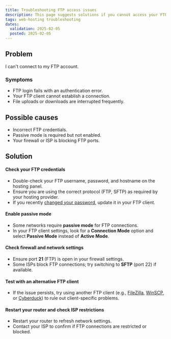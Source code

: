 ```yaml
---
title: Troubleshooting FTP access issues
description: This page suggests solutions if you cannot access your FTP account.
tags: web-hosting troubleshooting
dates:
  validation: 2025-02-05
  posted: 2025-02-05
---
```


## Problem
I can't connect to my FTP account.

### Symptoms
- FTP login fails with an authentication error.
- Your FTP client cannot establish a connection.
- File uploads or downloads are interrupted frequently.

## Possible causes
- Incorrect FTP credentials.
- Passive mode is required but not enabled.
- Your firewall or ISP is blocking FTP ports.

## Solution

#### Check your FTP credentials
- Double-check your FTP username, password, and hostname on the hosting panel.
- Ensure you are using the correct protocol (FTP, SFTP) as required by your hosting provider.
- If you recently [changed your password](/webhosting/how-to/manage-ftp-accounts/#how-to-update-the-password-of-an-ftp-account), update it in your FTP client.

#### Enable passive mode
- Some networks require **passive mode** for FTP connections.
- In your FTP client settings, look for a **Connection Mode** option and select **Passive Mode** instead of **Active Mode**.

#### Check firewall and network settings
- Ensure port **21** (FTP) is open in your firewall settings.
- Some ISPs block FTP connections; try switching to **SFTP** (port 22) if available.

#### Test with an alternative FTP client
- If the issue persists, try using another FTP client (e.g., [FileZilla](https://filezilla-project.org/), [WinSCP](https://winscp.net/eng/index.php), or [Cyberduck](https://cyberduck.io/)) to rule out client-specific problems.

#### Restart your router and check ISP restrictions
- Restart your router to refresh network settings.
- Contact your ISP to confirm if FTP connections are restricted or blocked.

